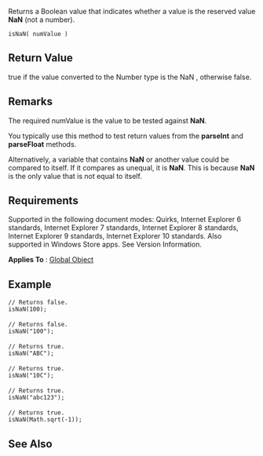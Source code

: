 Returns a Boolean value that indicates whether a value is the reserved value '''NaN''' (not a number).

 isNaN( numValue )

==Return Value==
true if the value converted to the Number type is the NaN , otherwise false.


==Remarks==
The required numValue is the value to be tested against '''NaN'''.

You typically use this method to test return values from the '''parseInt''' and '''parseFloat''' methods.

Alternatively, a variable that contains '''NaN''' or another value could be compared to itself. If it compares as unequal, it is '''NaN'''. This is because '''NaN''' is the only value that is not equal to itself.


==Requirements==
Supported in the following document modes: Quirks, Internet Explorer 6 standards, Internet Explorer 7 standards, Internet Explorer 8 standards, Internet Explorer 9 standards, Internet Explorer 10 standards. Also supported in Windows Store apps. See Version Information.

'''Applies To''' : [[javascript/Global|Global Object]]


==Example==
 // Returns false.
 isNaN(100);
 
 // Returns false.
 isNaN("100");
 
 // Returns true.
 isNaN("ABC");
 
 // Returns true.
 isNaN("10C");
 
 // Returns true.
 isNaN("abc123");
 
 // Returns true.
 isNaN(Math.sqrt(-1));

==See Also==

              

              

              

              
